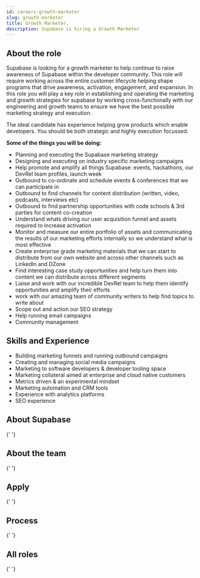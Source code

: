 ```yaml
---
id: careers-growth-marketer
slug: growth-marketer
title: Growth Marketer.
description: Supabase is hiring a Growth Marketer
---
```



## About the role

Supabase is looking for a growth marketer to help continue to raise awareness of Supabase within the developer community. This role will require working across the entire customer lifecycle helping shape programs that drive awareness, activation, engagement, and expansion. In this role you will play a key role in establishing and operating the marketing and growth strategies for supabase by working cross-functionally with our engineering and growth teams to ensure we have the best possible marketing strategy and execution.

The ideal candidate has experience helping grow products which enable developers. You should be both strategic and highly execution focussed.

**Some of the things you will be doing:**

- Planning and executing the Supabase marketing strategy
- Designing and executing on industry specific marketing campaigns
- Help promote and amplify all things Supabase: events, hackathons, our DevRel team profiles, launch week
- Outbound to co-ordinate and schedule events & conferences that we can participate in
- Outbound to find channels for content distribution (written, video, podcasts, interviews etc)
- Outbound to find partnership opportunities with code schools & 3rd parties for content co-creation
- Understand whats driving our user acquisition funnel and assets required to increase activation
- Monitor and measure our entire portfolio of assets and communicating the results of our marketing efforts internally so we understand what is most effective
- Create enterprise grade marketing materials that we can start to distribute from our own website and across other channels such as LinkedIn and DZone
- Find interesting case study opportunities and help turn them into content we can distribute across different segments
- Liaise and work with our incredible DevRel team to help them identify opportunities and amplify their efforts
- work with our amazing team of community writers to help find topics to write about
- Scope out and action our SEO strategy
- Help running email campaigns
- Community management

## Skills and Experience 

- Building marketing funnels and running outbound campaigns
- Creating and managing social media campaigns
- Marketing to software developers & developer tooling space
- Marketing collateral aimed at enterprise and cloud native customers
- Metrics driven & an experimental mindset
- Marketing automation and CRM tools
- Experience with analytics platforms
- SEO experience

## About Supabase

<About />{' '}

## About the team

<Team />{' '}

## Apply

<Apply />{' '}

## Process

<Process />{' '}

## All roles

<Roles />{' '}
